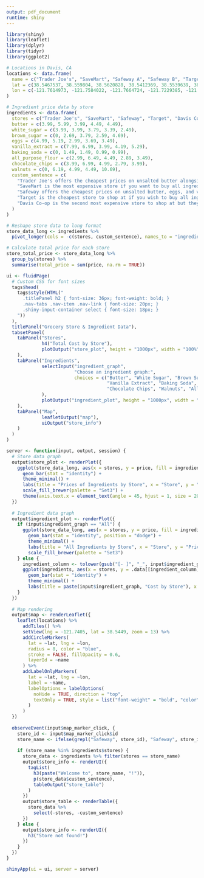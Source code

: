 ```yaml
---
output: pdf_document
runtime: shiny
---
```

```r
library(shiny)
library(leaflet)
library(dplyr)
library(tidyr)
library(ggplot2)

# Locations in Davis, CA
locations <- data.frame(
  name = c("Trader Joe's", "SaveMart", "Safeway A", "Safeway B", "Target", "Davis Co-op"),
  lat = c(38.5467537, 38.559804, 38.5620828, 38.5412369, 38.5539639, 38.5495574),
  lon = c(-121.7614973, -121.7584022, -121.7664724, -121.7229385, -121.6999147, -121.739849)
)

# Ingredient price data by store
ingredients <- data.frame(
  stores = c("Trader Joe's", "SaveMart", "Safeway", "Target", "Davis Co-op"),
  butter = c(3.99, 5.99, 3.99, 4.49, 4.49),
  white_sugar = c(3.99, 3.99, 3.79, 3.39, 2.49),
  brown_sugar = c(0, 2.69, 3.79, 2.59, 4.69),
  eggs = c(4.99, 5.19, 2.99, 3.69, 3.49),
  vanilla_extract = c(7.99, 6.99, 3.99, 4.19, 5.29),
  baking_soda = c(0, 1.49, 1.49, 0.99, 0.99),
  all_purpose_flour = c(2.99, 6.49, 4.49, 2.89, 3.49),
  chocolate_chips = c(3.99, 6.99, 4.99, 2.79, 3.99),
  walnuts = c(0, 6.19, 4.99, 4.49, 10.69),
  custom_sentence = c(
    "Trader Joe's offers the cheapest prices on unsalted butter alongside Trader Joe's but does not sell brown sugar, baking soda, or chopped walnuts - making it impossible to buy all ingredients needed at this store.",
    "SaveMart is the most expensive store if you want to buy all ingredients at one store and does not offer the cheapest prices on any ingredient.",
    "Safeway offers the cheapest prices on unsalted butter, eggs, and vanilla extract and they are the second cheapest store to stop at if you want to buy all ingredients at one store.",
    "Target is the cheapest store to shop at if you wish to buy all ingredients at one store. They offer the cheapest brown sugar, baking soda, all-purpose flour, semi-sweet chocolate chips, and chopped walnuts - offering the cheapest one-stop shop for all ingredients needed for the recipe.",
    "Davis Co-op is the second most expensive store to shop at but they do offer the cheapest granulated sugar and baking soda across all of the stores."
  )
)

# Reshape store data to long format
store_data_long <- ingredients %>%
  pivot_longer(cols = -c(stores, custom_sentence), names_to = "ingredients", values_to = "price")

# Calculate total price for each store
store_total_price <- store_data_long %>%
  group_by(stores) %>%
  summarise(total_price = sum(price, na.rm = TRUE))

ui <- fluidPage(
  # Custom CSS for font sizes
  tags$head(
    tags$style(HTML("
      .titlePanel h2 { font-size: 36px; font-weight: bold; }
      .nav-tabs .nav-item .nav-link { font-size: 20px; }
      .shiny-input-container select { font-size: 18px; }
    "))
  ),
  titlePanel("Grocery Store & Ingredient Data"),
  tabsetPanel(
    tabPanel("Stores",
             h4("Total Cost by Store"),
             plotOutput("store_plot", height = "1000px", width = "100%")
    ),
    tabPanel("Ingredients",
             selectInput("ingredient_graph",
                         "Choose an ingredient graph:",
                         choices = c("Butter", "White Sugar", "Brown Sugar", "Eggs",
                                     "Vanilla Extract", "Baking Soda", "All-purpose Flour",
                                     "Chocolate Chips", "Walnuts", "All")
             ),
             plotOutput("ingredient_plot", height = "1000px", width = "100%")
    ),
    tabPanel("Map",
             leafletOutput("map"),
             uiOutput("store_info")
    )
  )
)

server <- function(input, output, session) {
  # Store data graph
  output$store_plot <- renderPlot({
    ggplot(store_data_long, aes(x = stores, y = price, fill = ingredients)) +
      geom_bar(stat = "identity") +
      theme_minimal() +
      labs(title = "Prices of Ingredients by Store", x = "Store", y = "Price ($)") +
      scale_fill_brewer(palette = "Set3") +
      theme(axis.text.x = element_text(angle = 45, hjust = 1, size = 20))
  })
  
  # Ingredient data graph
  output$ingredient_plot <- renderPlot({
    if (input$ingredient_graph == "All") {
      ggplot(store_data_long, aes(x = stores, y = price, fill = ingredients)) +
        geom_bar(stat = "identity", position = "dodge") +
        theme_minimal() +
        labs(title = "All Ingredients by Store", x = "Store", y = "Price ($)") +
        scale_fill_brewer(palette = "Set3")
    } else {
      ingredient_column <- tolower(gsub("[- ]", "_", input$ingredient_graph))
      ggplot(ingredients, aes(x = stores, y = .data[[ingredient_column]], fill = stores)) +
        geom_bar(stat = "identity") +
        theme_minimal() +
        labs(title = paste(input$ingredient_graph, "Cost by Store"), x = "Store", y = "Price ($)")
    }
  })
  
  # Map rendering
  output$map <- renderLeaflet({
    leaflet(locations) %>%
      addTiles() %>%
      setView(lng = -121.7405, lat = 38.5449, zoom = 13) %>%
      addCircleMarkers(
        lat = ~lat, lng = ~lon,
        radius = 8, color = "blue",
        stroke = FALSE, fillOpacity = 0.6,
        layerId = ~name
      ) %>%
      addLabelOnlyMarkers(
        lat = ~lat, lng = ~lon,
        label = ~name,
        labelOptions = labelOptions(
          noHide = TRUE, direction = "top",
          textOnly = TRUE, style = list("font-weight" = "bold", "color" = "black", "font-size" = "14px")
        )
      )
  })
  
  observeEvent(input$map_marker_click, {
    store_id <- input$map_marker_click$id
    store_name <- ifelse(grepl("Safeway", store_id), "Safeway", store_id)
    
    if (store_name %in% ingredients$stores) {
      store_data <- ingredients %>% filter(stores == store_name)
      output$store_info <- renderUI({
        tagList(
          h3(paste("Welcome to", store_name, "!")),
          p(store_data$custom_sentence),
          tableOutput("store_table")
        )
      })
      output$store_table <- renderTable({
        store_data %>%
          select(-stores, -custom_sentence)
      })
    } else {
      output$store_info <- renderUI({
        h3("Store not found!")
      })
    }
  })
}

shinyApp(ui = ui, server = server)

```